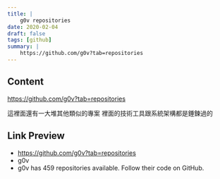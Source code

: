 ```yaml
---
title: |
    g0v repositories
date: 2020-02-04
draft: false
tags: [github]
summary: |
    https://github.com/g0v?tab=repositories
---
```


## Content

https://github.com/g0v?tab=repositories

這裡面還有一大堆其他類似的專案
裡面的技術工具跟系統架構都是錘鍊過的

## Link Preview

- https://github.com/g0v?tab=repositories
- g0v
- g0v has 459 repositories available. Follow their code on GitHub.
